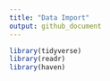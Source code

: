 ```yaml
---
title: "Data Import"
output: github_document
---
```



```r
library(tidyverse)
library(readr)
library(haven)
```




